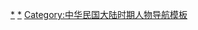 {{Navbox
|name       = 龙华二十四烈士
|state      = autocollapse<!--autocollapse、uncollapsed、collapsed、plain、off-->
|title      = [[龙华二十四烈士]]
|image      =
|above      = 已确认姓名的22人
|bodyclass  = hlist

|list1 = 
* [[林育南]]
* [[彭砚耕]]
* [[罗石冰]]
* [[费达夫]]
* [[段楠]]
* [[李求实]]
* [[龙大道]]
* [[何孟雄]]
* [[欧阳立安]]
* [[恽雨棠]]
* [[李文 (1910年)|李文]]
* [[蔡博真]]与[[伍仲文]]夫妇
* [[汤士佺]]与[[汤士伦]]兄弟
* [[刘争]]
* [[贺治平]]
* <br />'''[[左联五烈士]]'''：[[胡也頻]]
* [[柔石]]
* [[殷夫]]
* [[馮鏗]]
* [[李偉森]]

|below =
* [[龙华革命烈士纪念地]]
* [[龙华烈士陵园]]
}}<noinclude>

[[Category:龙华二十四烈士|*]]
[[Category:左联五烈士|*]]
[[Category:中华民国大陆时期人物导航模板]]
</noinclude>